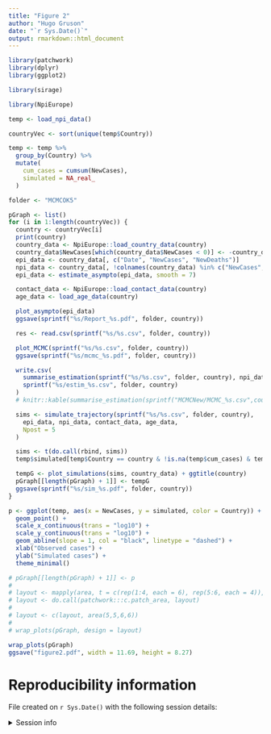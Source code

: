 ```yaml
---
title: "Figure 2"
author: "Hugo Gruson"
date: "`r Sys.Date()`"
output: rmarkdown::html_document
---
```


```r
library(patchwork)
library(dplyr)
library(ggplot2)

library(sirage)

library(NpiEurope)
```

```r
temp <- load_npi_data()

countryVec <- sort(unique(temp$Country))

temp <- temp %>%
  group_by(Country) %>%
  mutate(
    cum_cases = cumsum(NewCases),
    simulated = NA_real_
  )

folder <- "MCMCOK5"

pGraph <- list()
for (i in 1:length(countryVec)) {
  country <- countryVec[i]
  print(country)
  country_data <- NpiEurope::load_country_data(country)
  country_data$NewCases[which(country_data$NewCases < 0)] <- -country_data$NewCases[which(country_data$NewCases < 0)]
  epi_data <- country_data[, c("Date", "NewCases", "NewDeaths")]
  npi_data <- country_data[, !colnames(country_data) %in% c("NewCases", "NewDeaths", "Country", "Population")]
  epi_data <- estimate_asympto(epi_data, smooth = 7)

  contact_data <- NpiEurope::load_contact_data(country)
  age_data <- load_age_data(country)

  plot_asympto(epi_data)
  ggsave(sprintf("%s/Report_%s.pdf", folder, country))

  res <- read.csv(sprintf("%s/%s.csv", folder, country))

  plot_MCMC(sprintf("%s/%s.csv", folder, country))
  ggsave(sprintf("%s/mcmc_%s.pdf", folder, country))

  write.csv(
    summarise_estimation(sprintf("%s/%s.csv", folder, country), npi_data, contact_data, age_data),
    sprintf("%s/estim_%s.csv", folder, country)
  )
  # knitr::kable(summarise_estimation(sprintf("MCMCNew/MCMC_%s.csv",country), country_data))

  sims <- simulate_trajectory(sprintf("%s/%s.csv", folder, country),
    epi_data, npi_data, contact_data, age_data,
    Npost = 5
  )

  sims <- t(do.call(rbind, sims))
  temp$simulated[temp$Country == country & !is.na(temp$cum_cases) & temp$cum_cases > 0] <- apply(sims, MARGIN = 2, median)

  tempG <- plot_simulations(sims, country_data) + ggtitle(country)
  pGraph[[length(pGraph) + 1]] <- tempG
  ggsave(sprintf("%s/sim_%s.pdf", folder, country))
}

p <- ggplot(temp, aes(x = NewCases, y = simulated, color = Country)) +
  geom_point() +
  scale_x_continuous(trans = "log10") +
  scale_y_continuous(trans = "log10") +
  geom_abline(slope = 1, col = "black", linetype = "dashed") +
  xlab("Observed cases") +
  ylab("Simulated cases") +
  theme_minimal()

# pGraph[[length(pGraph) + 1]] <- p
#
# layout <- mapply(area, t = c(rep(1:4, each = 6), rep(5:6, each = 4)), l = c(rep(1:6, times = 4), rep(1:4, times = 2)), SIMPLIFY = FALSE)
# layout <- do.call(patchwork:::c.patch_area, layout)
#
# layout <- c(layout, area(5,5,6,6))
#
# wrap_plots(pGraph, design = layout)

wrap_plots(pGraph)
ggsave("figure2.pdf", width = 11.69, height = 8.27)
```

# Reproducibility information

File created on `r Sys.Date()` with the following session details:

<details>
<summary>Session info</summary>

```r
sessionInfo()
```

</details>
